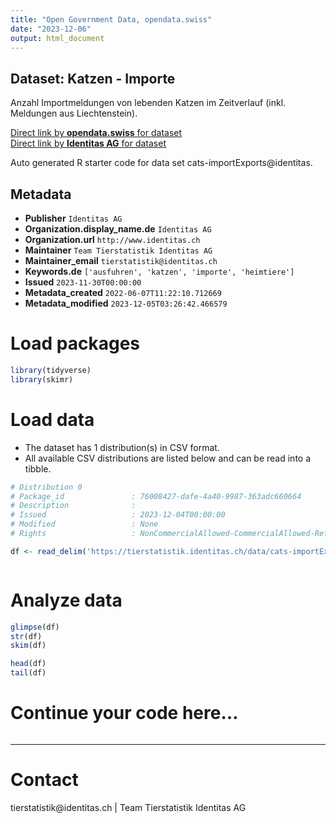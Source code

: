 ```yaml
---
title: "Open Government Data, opendata.swiss"
date: "2023-12-06"
output: html_document
---
```


## Dataset: Katzen - Importe

Anzahl Importmeldungen von lebenden Katzen im Zeitverlauf (inkl. Meldungen aus Liechtenstein).

[Direct link by **opendata.swiss** for dataset](https://opendata.swiss/de/dataset/katzen-importe)<br>
[Direct link by **Identitas AG** for dataset](https://tierstatistik.identitas.ch/)

Auto generated R starter code for data set cats-importExports@identitas.

## Metadata

- **Publisher** `Identitas AG`
- **Organization.display_name.de** `Identitas AG`
- **Organization.url** `http://www.identitas.ch`
- **Maintainer** `Team Tierstatistik Identitas AG`
- **Maintainer_email** `tierstatistik@identitas.ch`
- **Keywords.de** `['ausfuhren', 'katzen', 'importe', 'heimtiere']`
- **Issued** `2023-11-30T00:00:00`
- **Metadata_created** `2022-06-07T11:22:10.712669`
- **Metadata_modified** `2023-12-05T03:26:42.466579`


# Load packages

```r

library(tidyverse)
library(skimr)

```

# Load data

-   The dataset has 1 distribution(s) in CSV format.
-   All available CSV distributions are listed below and can be read into a tibble.

```r

# Distribution 0
# Package_id               : 76008427-dafe-4a40-9987-363adc660664
# Description              : 
# Issued                   : 2023-12-04T00:00:00
# Modified                 : None
# Rights                   : NonCommercialAllowed-CommercialAllowed-ReferenceRequired

df <- read_delim('https://tierstatistik.identitas.ch/data/cats-importExports.csv')



```

# Analyze data

```r

glimpse(df)
str(df)
skim(df)

head(df)
tail(df)

```

# Continue your code here...

```r

```

------------------------------------------------------------------------

# Contact

tierstatistik@identitas.ch | Team Tierstatistik Identitas AG
